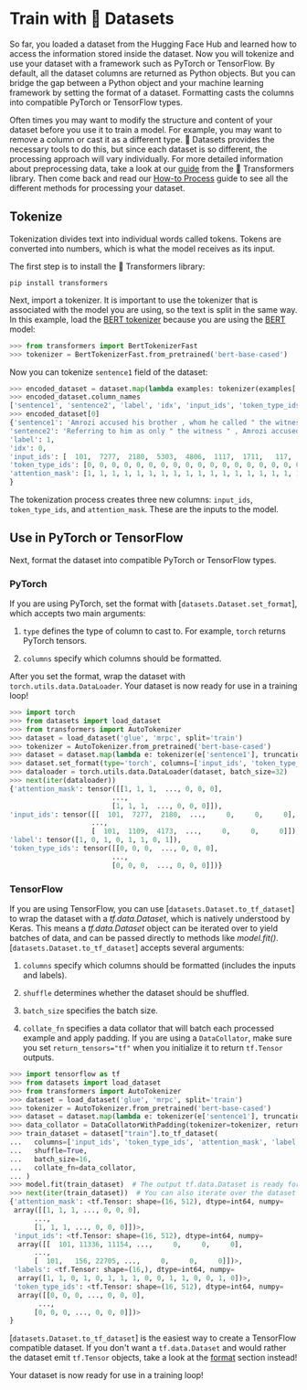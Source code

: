 # Train with 🤗 Datasets

So far, you loaded a dataset from the Hugging Face Hub and learned how to access the information stored inside the dataset. Now you will tokenize and use your dataset with a framework such as PyTorch or TensorFlow. By default, all the dataset columns are returned as Python objects. But you can bridge the gap between a Python object and your machine learning framework by setting the format of a dataset. Formatting casts the columns into compatible PyTorch or TensorFlow types.

<Tip warning={true}>

Often times you may want to modify the structure and content of your dataset before you use it to train a model. For example, you may want to remove a column or cast it as a different type. 🤗 Datasets provides the necessary tools to do this, but since each dataset is so different, the processing approach will vary individually. For more detailed information about preprocessing data, take a look at our [guide](https://huggingface.co/transformers/preprocessing#) from the 🤗 Transformers library. Then come back and read our [How-to Process](./process) guide to see all the different methods for processing your dataset.

</Tip>

## Tokenize

Tokenization divides text into individual words called tokens. Tokens are converted into numbers, which is what the model receives as its input. 

The first step is to install the 🤗 Transformers library:

```
pip install transformers
```

Next, import a tokenizer. It is important to use the tokenizer that is associated with the model you are using, so the text is split in the same way. In this example, load the [BERT tokenizer](https://huggingface.co/transformers/model_doc/bert#berttokenizerfast) because you are using the [BERT](https://huggingface.co/bert-base-cased) model:

```py
>>> from transformers import BertTokenizerFast
>>> tokenizer = BertTokenizerFast.from_pretrained('bert-base-cased')
```

Now you can tokenize `sentence1` field of the dataset:

```py
>>> encoded_dataset = dataset.map(lambda examples: tokenizer(examples['sentence1']), batched=True)
>>> encoded_dataset.column_names
['sentence1', 'sentence2', 'label', 'idx', 'input_ids', 'token_type_ids', 'attention_mask']
>>> encoded_dataset[0]
{'sentence1': 'Amrozi accused his brother , whom he called " the witness " , of deliberately distorting his evidence .',
'sentence2': 'Referring to him as only " the witness " , Amrozi accused his brother of deliberately distorting his evidence .',
'label': 1,
'idx': 0,
'input_ids': [  101,  7277,  2180,  5303,  4806,  1117,  1711,   117,  2292, 1119,  1270,   107,  1103,  7737,   107,   117,  1104,  9938, 4267, 12223, 21811,  1117,  2554,   119,   102],
'token_type_ids': [0, 0, 0, 0, 0, 0, 0, 0, 0, 0, 0, 0, 0, 0, 0, 0, 0, 0, 0, 0, 0, 0, 0, 0, 0],
'attention_mask': [1, 1, 1, 1, 1, 1, 1, 1, 1, 1, 1, 1, 1, 1, 1, 1, 1, 1, 1, 1, 1, 1, 1, 1, 1]
}
```

The tokenization process creates three new columns: `input_ids`, `token_type_ids`, and `attention_mask`. These are the inputs to the model.

## Use in PyTorch or TensorFlow

Next, format the dataset into compatible PyTorch or TensorFlow types.

### PyTorch

If you are using PyTorch, set the format with [`datasets.Dataset.set_format`], which accepts two main arguments:

1. `type` defines the type of column to cast to. For example, `torch` returns PyTorch tensors.

2. `columns` specify which columns should be formatted.

After you set the format, wrap the dataset with `torch.utils.data.DataLoader`. Your dataset is now ready for use in a training loop!

```py
>>> import torch
>>> from datasets import load_dataset
>>> from transformers import AutoTokenizer
>>> dataset = load_dataset('glue', 'mrpc', split='train')
>>> tokenizer = AutoTokenizer.from_pretrained('bert-base-cased')
>>> dataset = dataset.map(lambda e: tokenizer(e['sentence1'], truncation=True, padding='max_length'), batched=True)
>>> dataset.set_format(type='torch', columns=['input_ids', 'token_type_ids', 'attention_mask', 'label'])
>>> dataloader = torch.utils.data.DataLoader(dataset, batch_size=32)
>>> next(iter(dataloader))
{'attention_mask': tensor([[1, 1, 1,  ..., 0, 0, 0],
                         ...,
                         [1, 1, 1,  ..., 0, 0, 0]]),
'input_ids': tensor([[  101,  7277,  2180,  ...,     0,     0,     0],
                    ...,
                    [  101,  1109,  4173,  ...,     0,     0,     0]]),
'label': tensor([1, 0, 1, 0, 1, 1, 0, 1]),
'token_type_ids': tensor([[0, 0, 0,  ..., 0, 0, 0],
                         ...,
                         [0, 0, 0,  ..., 0, 0, 0]])}
```

### TensorFlow

If you are using TensorFlow, you can use [`datasets.Dataset.to_tf_dataset`] to wrap the dataset with a *tf.data.Dataset*, which is natively understood by Keras.
This means a *tf.data.Dataset* object can be iterated over to yield batches of data, and can be passed directly to methods like *model.fit()*.
[`datasets.Dataset.to_tf_dataset`] accepts several arguments:

1. `columns` specify which columns should be formatted (includes the inputs and labels).

2. `shuffle` determines whether the dataset should be shuffled.

3. `batch_size` specifies the batch size.

4. `collate_fn` specifies a data collator that will batch each processed example and apply padding. If you are using a `DataCollator`, make sure you set `return_tensors="tf"` when you initialize it to return `tf.Tensor` outputs.

```py
>>> import tensorflow as tf
>>> from datasets import load_dataset
>>> from transformers import AutoTokenizer
>>> dataset = load_dataset('glue', 'mrpc', split='train')
>>> tokenizer = AutoTokenizer.from_pretrained('bert-base-cased')
>>> dataset = dataset.map(lambda e: tokenizer(e['sentence1'], truncation=True, padding='max_length'), batched=True)
>>> data_collator = DataCollatorWithPadding(tokenizer=tokenizer, return_tensors="tf")
>>> train_dataset = dataset["train"].to_tf_dataset(
...   columns=['input_ids', 'token_type_ids', 'attention_mask', 'label'],
...   shuffle=True,
...   batch_size=16,
...   collate_fn=data_collator,
... )
>>> model.fit(train_dataset)  # The output tf.data.Dataset is ready for training immediately
>>> next(iter(train_dataset))  # You can also iterate over the dataset manually to get batches
{'attention_mask': <tf.Tensor: shape=(16, 512), dtype=int64, numpy=
 array([[1, 1, 1, ..., 0, 0, 0],
      ...,
      [1, 1, 1, ..., 0, 0, 0]])>,
 'input_ids': <tf.Tensor: shape=(16, 512), dtype=int64, numpy=
  array([[  101, 11336, 11154, ...,     0,     0,     0],
      ..., 
      [  101,   156, 22705, ...,     0,     0,     0]])>,
 'labels': <tf.Tensor: shape=(16,), dtype=int64, numpy=
  array([1, 1, 0, 1, 0, 1, 1, 1, 0, 0, 1, 1, 0, 0, 1, 0])>,
 'token_type_ids': <tf.Tensor: shape=(16, 512), dtype=int64, numpy=
  array([[0, 0, 0, ..., 0, 0, 0],
       ...,
      [0, 0, 0, ..., 0, 0, 0]])>
}
```

<Tip>

[`datasets.Dataset.to_tf_dataset`] is the easiest way to create a TensorFlow compatible dataset. If you don't want a `tf.data.Dataset` and would rather the dataset emit `tf.Tensor` objects, take a look at the [format](#format) section instead!

</Tip>

Your dataset is now ready for use in a training loop!
